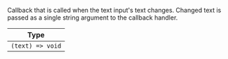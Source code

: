 Callback that is called when the text input's text changes. Changed text is passed as a single string argument to the callback handler.

| Type |
| - |
| `(text) => void` |
